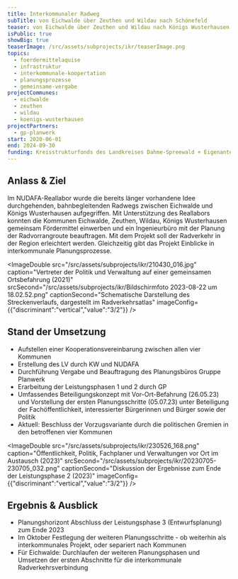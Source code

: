 ```yaml
---
title: Interkommunaler Radweg
subTitle: von Eichwalde über Zeuthen und Wildau nach Schönefeld
teaser: von Eichwalde über Zeuthen und Wildau nach Königs Wusterhausen
isPublic: true
showBig: true
teaserImage: /src/assets/subprojects/ikr/teaserImage.png
topics:
  - foerdermittelaquise
  - infrastruktur
  - interkommunale-koopertation
  - planungsprozesse
  - gemeinsame-vergabe
projectCommunes:
  - eichwalde
  - zeuthen
  - wildau
  - koenigs-wusterhausen
projectPartners:
  - gp-planwerk
start: 2020-06-01
end: 2024-09-30
funding: Kreisstrukturfonds des Landkreises Dahme-Spreewald + Eigenanteile der Kommunen
---
```

## Anlass & Ziel

Im NUDAFA-Reallabor wurde die bereits länger vorhandene Idee durchgehenden, bahnbegleitenden Radwegs zwischen Eichwalde und Königs Wusterhausen aufgegriffen. Mit Unterstützung des Reallabors konnten die Kommunen Eichwalde, Zeuthen, Wildau, Königs Wusterhausen gemeinsam Fördermittel einwerben und ein Ingenieurbüro mit der Planung der Radvorrangroute beauftragen. Mit dem Projekt soll der Radverkehr in der Region erleichtert werden. Gleichzeitig gibt das Projekt Einblicke in interkommunale Planungsprozesse.

<ImageDouble src="/src/assets/subprojects/ikr/210430_016.jpg" caption="Vertreter der Politik und Verwaltung auf einer gemeinsamen Ortsbefahrung (2021)" srcSecond="/src/assets/subprojects/ikr/Bildschirmfoto 2023-08-22 um 18.02.52.png" captionSecond="Schematische Darstellung des Streckenverlaufs, dargestellt im Radverkehrsatlas" imageConfig={{"discriminant":"vertical","value":"3/2"}} />

## Stand der Umsetzung

* Aufstellen einer Kooperationsvereinbarung zwischen allen vier Kommunen
* Erstellung des LV durch KW und NUDAFA
* Durchführung Vergabe und Beauftragung des Planungsbüros Gruppe Planwerk
* Erarbeitung der Leistungsphasen 1 und 2 durch GP
* Umfassendes Beteiligungskonzept mit Vor-Ort-Befahrung (26.05.23) und Vorstellung der ersten Planungsschritte (05.07.23) unter Beteiligung der Fachöffentlichkeit, interessierter Bürgerinnen und Bürger sowie der Politik
* Aktuell: Beschluss der Vorzugsvariante durch die politischen Gremien in den betroffenen vier Kommunen

<ImageDouble src="/src/assets/subprojects/ikr/230526_168.png" caption="Öffentlichkeit, Politik, Fachplaner und Verwaltungen vor Ort im Austausch (2023)" srcSecond="/src/assets/subprojects/ikr/20230705-230705_032.png" captionSecond="Diskussion der Ergebnisse zum Ende der Leistungsphase 2 (2023)" imageConfig={{"discriminant":"vertical","value":"3/2"}} />

## Ergebnis & Ausblick

* Planungshorizont Abschluss der Leistungsphase 3 (Entwurfsplanung) zum Ende 2023
* Im Oktober Festlegung der weiteren Planungsschritte - ob weiterhin als interkommunales Projekt, oder separiert nach Kommunen
* Für Eichwalde: Durchlaufen der weiteren Planungsphasen und Umsetzen der ersten Abschnitte für die interkommunale Radverkehrsverbindung
